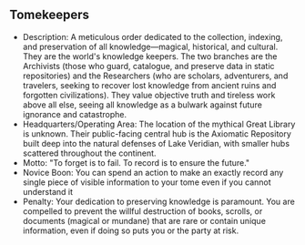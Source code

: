 ## Tomekeepers

- Description: A meticulous order dedicated to the collection, indexing, and preservation of all knowledge—magical, historical, and cultural. They are the world's knowledge keepers. The two branches are the Archivists (those who guard, catalogue, and preserve data in static repositories) and the Researchers (who are scholars, adventurers, and travelers, seeking to recover lost knowledge from ancient ruins and forgotten civilizations). They value objective truth and tireless work above all else, seeing all knowledge as a bulwark against future ignorance and catastrophe.
- Headquarters/Operating Area: The location of the mythical Great Library is unknown. Their public-facing central hub is the Axiomatic Repository built deep into the natural defenses of Lake Veridian, with smaller hubs scattered throughout the continent.
- Motto: "To forget is to fail. To record is to ensure the future."
- Novice Boon: You can spend an action to make an exactly record any single piece of visible information to your tome even if you cannot understand it
- Penalty: Your dedication to preserving knowledge is paramount. You are compelled to prevent the willful destruction of books, scrolls, or documents (magical or mundane) that are rare or contain unique information, even if doing so puts you or the party at risk.
